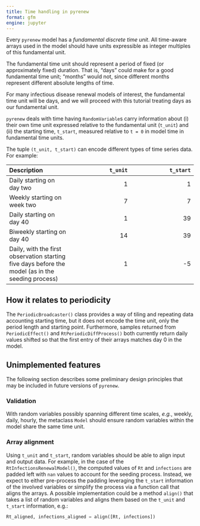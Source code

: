 ```yaml
---
title: Time handling in pyrenew
format: gfm
engine: jupyter
---
```


Every `pyrenew` model has a _fundamental discrete time unit_. All time-aware arrays used in the model should have units expressible as integer multiples of this fundamental unit.

The fundamental time unit should represent a period of fixed (or approximately fixed) duration. That is, "days" could make for a good fundamental time unit; "months" would not, since different months represent different absolute lengths of time.

For many infectious disease renewal models of interest, the fundamental time unit will be days, and we will proceed with this tutorial treating days as our fundamental unit.

 `pyrenew` deals with time having `RandomVariable`s carry information about (i) their own time unit expressed relative to the fundamental unit (`t_unit`) and (ii) the starting time, `t_start`, measured relative to `t = 0` in model time in fundamental time units.

The tuple `(t_unit, t_start)` can encode different types of time series data. For example:

| Description | `t_unit` | `t_start` |
|:-----------------|----------------:|-----------------:|
| Daily starting on day two | 1               | 1                |
| Weekly starting on week two | 7               | 7                |
| Daily starting on day 40 | 1               | 39               |
| Biweekly starting on day 40 | 14              | 39               |
| Daily, with the first observation starting five days before the model (as in the seeding process) | 1               | -5               |


## How it relates to periodicity

The `PeriodicBroadcaster()` class provides a way of tiling and repeating data accounting starting time, but it does not encode the time unit, only the period length and starting point. Furthermore, samples returned from `PeriodicEffect()` and `RtPeriodicDiffProcess()` both currently return daily values shifted so that the first entry of their arrays matches day 0 in the model.

## Unimplemented features

The following section describes some preliminary design principles that may be included in future versions of `pyrenew`.

### Validation

With random variables possibly spanning different time scales, *e.g.*, weekly, daily, hourly, the metaclass `Model` should ensure random variables within the model share the same time unit.

### Array alignment

Using `t_unit` and `t_start`, random variables should be able to align input and output data. For example, in the case of the `RtInfectionsRenewalModel()`, the computed values of `Rt` and `infections` are padded left with `nan` values to account for the seeding process. Instead, we expect to either pre-process the padding leveraging the `t_start` information of the involved variables or simplify the process via a function call that aligns the arrays. A possible implementation could be a method `align()` that takes a list of random variables and aligns them based on the `t_unit` and `t_start` information, e.g.:

```python
Rt_aligned, infections_aligned = align([Rt, infections])
```
